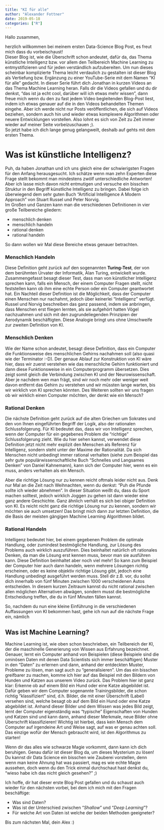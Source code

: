 ```yaml
---
title: "KI für alle"
author: "Alexander Fottner"
date: 2019-05-18
categories: ["R"]
---
```


Hallo zusammen,

herzlich willkommen bei meinem ersten Data-Science Blog Post, es freut mich dass du vorbeischaust!  
Dieser Blog ist, wie die Überschrift schon andeutet, dafür da, das Thema künstliche Intelligenz bzw. vor allem den Teilbereich Machine Learning zu entmystifizieren und für jeden verständlich aufzubereiten. Um nun dieses scheinbar komplizierte Thema leicht verdaulich zu gestalten ist dieser Blog als Vertiefung bzw. Ergänzung zu einer YouTube-Serie mit dem Namen "KI für alle" gedacht. In dieser Serie führt dich Jonathan in kurzen Videos an das Thema Machine Learning heran. Falls dir die Videos gefallen und du dir denkst, "das ist ja echt cool, darüber will ich etwas mehr wissen", dann freue mich wenn du den zu fast jedem Video begleitenden Blog-Post liest, indem ich etwas genauer auf die in den Videos behandelten Themen eingehe.
Aber ich werde nicht nur Posts veröffentlichen, die sich auf Videos beziehen, sondern auch hin und wieder etwas komplexere Algorithmen oder neuere Entwicklungen vorstellen. Also lohnt es sich von Zeit zu Zeit immer wieder auf meiner Seite vorbeizuschauen ;).   
So jetzt habe ich dich lange genug gelangweilt, deshalb auf gehts mit dem ersten Thema.

# Was ist künstliche Intelligenz?

Puh, da haben Jonathan und ich uns gleich eine der schwierigsten Fragen für den Anfang herausgesucht. Ich schätze wenn man zehn Experten diese Frage stellt bekommt man mindestens zwölf unterschiedliche Antworten!  
Aber ich lasse mich davon nicht entmutigen und versuche ein bisschen Struktur in den Begriff künstliche Intelligenz zu bringen. Dabei folge ich überwiegend dem sehr guten Buch "Artificial Intelligence A Modern Approach" von Stuart Russel und Peter Norvig.  
Im Großen und Ganzen kann man die verschiedenen Definitionen in vier große Teilbereiche gliedern:

* menschlich denken
* menschlich handeln
* rational denken
* rational handeln 

So dann wollen wir Mal diese Bereiche etwas genauer betrachten.

### Menschlich Handeln

Diese Definition geht zurück auf den sogenannten __Turing-Test__, der von dem berühmten Urvater der Informatik, Alan Turing, entwickelt wurde. Zusammengefasst besagt dieser Test, dass man von künstlicher Intelligenz sprechen kann, falls ein Mensch, der einem Computer Fragen stellt, nicht feststellen kann ob ihm eine echte Person oder ein Computer geantwortet hat. Ein Nachteil dieser Definition ist die Möglichkeit, dass der Computer einen Menschen nur nachahmt, jedoch über keinerlei "Intelligenz" verfügt. Russel und Norvig beschreiben das ganz passend, indem sie anbringen, dass Menschen erst fliegen lernten, als sie aufgehört hatten Vögel nachzuahmen und sich mit den zugrundeliegenden Prinzipien der Aerodynamik beschäftigten. Diese Analogie bringt uns ohne Umschweife zur zweiten Definition von KI.

### Menschlich Denken

Wie der Name schon andeutet, besagt diese Definition, dass ein Computer die Funktionsweise des menschlichen Gehirns nachahmen soll (also quasi wie der Terminator :-D). Der genaue Ablauf zur Konstruktion von KI wäre hier, dass wir zuerst verstehen wie das menschliche Gehirn funktioniert und dann diese Funktionsweise in ein Computerprogramm übersetzen. Dies zeigt somit gleich die Verbindung zwischen KI und der Neurowissenschaft. Aber je nachdem wen man frägt, sind wir noch mehr oder weniger weit davon entfernt das Gehirn zu verstehen und wir müssten lange warten, bis wir wirklich von KI sprechen könnten. Des Weiteren sollten wir uns fragen ob wir wirklich einen Computer möchten, der denkt wie ein Mensch?  

### Rational Denken

Die nächste Definition geht zurück auf die alten Griechen um Sokrates und den von Ihnen eingeführten Begriff der Logik, also der rationalen Schlussfolgerung. Für KI bedeutet das, dass wir von Intelligenz sprechen, wenn der Computer für ein gegebenes Problem die "richtige" Schlussfolgerung zieht. Wie du hier sehen kannst, verwendet diese Definition jetzt nicht mehr explizit den Menschen als Referenz für Intelligenz, sondern steht unter der Maxime der Rationalität. Da sich Menschen nicht unbedingt immer rational verhalten (siehe zum Beispiel das sehr gute populärwissenschaftliche Buch "Schnelles und Langsames Denken" von Daniel Kahnemann), kann sich der Computer hier, wenn es ein muss, anders verhalten als ein Mensch.

Aber die richtige Lösung nur zu kennen reicht oftmals leider nicht aus. Denk nur Mal an die Zeit nach Weihnachten, wenn du denkst: "Puh die Pfunde sollte ich wieder abnehmen". In dieser Situation weißt du, dass du Sport machen solltest, jedoch wirklich Joggen zu gehen ist dann wieder eine ganz andere Geschichte. Ganz ähnlich verhält es sich bei obiger Definition von KI. Es reicht nicht ganz die richtige Lösung nur zu kennen, sondern wir möchten sie auch umsetzen! Das bringt mich dann zur letzten Definition, die die Basis der meisten gängigen Machine Learning Algorithmen bildet.

### Rational Handeln

Intelligenz bedeutet hier, bei einem gegebenen Problem die optimale Handlung, oder zumindest bestmögliche Handlung, zur Lösung des Problems auch wirklich auszuführen. Dies beinhaltet natürlich oft rationales Denken, da man die Lösung erst kennen muss, bevor man sie ausführen kann. Diese Definition beinhaltet aber noch viel mehr! So kann zum Beispiel der Computer hier auch dann handeln, wenn mehrere Lösungen richtig erscheinen, oder es keine objektiv richtige Lösung gibt, jedoch eine Handlung unbedingt ausgeführt werden muss. Stell dir z.B. vor, du sollst dich innerhalb von fünf Minuten zwischen 1000 verscheidenen Autos entscheiden. In diesem kurzen Zeitraum kannst du nicht rational zwischen allen möglichen Alternativen abwägen, sondern musst die bestmögliche Entscheidung treffen, die du in fünf Minuten fällen kannst. 

So, nachdem du nun eine kleine Einführung in die verschiedenen Auffassungen von KI bekommen hast, gehe ich nun auf die nächste Frage ein, nämlich

## Was ist Machine Learning?

Machine Learning ist, wie oben schon beschrieben, ein Teilbereich der KI, der die maschinelle Generierung von Wissen aus Erfahrung bezeichnet. Genauer, lernt ein Computer anhand von Beispielen (diese Beispiele sind die ominösen Daten mit denen Data Scientists sich immer beschäftigen) Muster in den "Daten" zu erlernen und dann, anhand der entdeckten Muster, Probleme zu lösen, man sagt auch zu "generalisieren". Um das ein bisschen greifbarer zu machen, komme ich hier auf das Beispiel mit den Bildern von Hunden und Katzen aus unserem Video zurück. Das Problem hier ist ganz klar: Erkenne ob auf einem Bild ein Hund oder eine Katze abgebildet ist. Dafür geben wir dem Computer sogenannte Trainingsbilder, die schon richtig "klassifiziert" sind, d.h. Bilder, die mit einer Überschrift (Label) versehen sind, welche besagt ob auf dem Bild ein Hund oder eine Katze abgebildet ist. Anhand dieser Bilder und dem Wissen was jedes Bild zeigt, lernt der Computer eigenständig was "typische" Eigenschaften von Hunden und Katzen sind und kann dann, anhand dieser Merkmale, neue Bilder ohne Überschrift klassifizieren! Wichtig ist hierbei, dass kein Mensch dem Computer auf irgendeine Art und Weise sagt, auf was er genau achten soll. Das einzige wofür der Mensch gebraucht wird, ist den Algorithmus zu starten!

Wenn dir das alles wie schwarze Magie vorkommt, dann kann ich dich beruhigen. Genau dafür ist dieser Blog da, um dieses Mysterium zu lösen! Du kannst dir Data Science ein bisschen wie Zauberei vorstellen, denn wenn man keine Ahnung hat was passiert, mag es wie echte Magie aussehen, doch wenn du den Trick einmal durchschaut hast denkst du, "wieso habe ich das nicht gleich gesehen?" ;)

Ich hoffe, dir hat dieser erste Blog Post gefallen und du schaust auch wieder für den nächsten vorbei, bei dem ich mich mit den Fragen beschäftige:

* Was sind Daten?
* Was ist der Unterschied zwischen "*Shallow*" und "*Deep Learning*"?
* Für welche Art von Daten ist welche der beiden Methoden geeigneter?

Bis zum nächsten Mal, dein Alex :)







